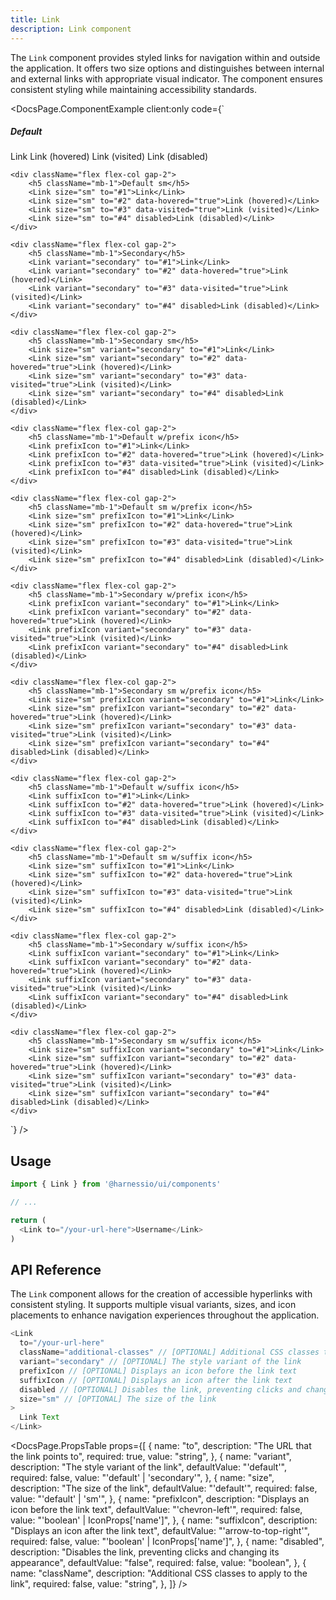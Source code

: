 ```yaml
---
title: Link
description: Link component
---
```


The `Link` component provides styled links for navigation within and outside the application. It offers two size options and distinguishes between internal and external links with appropriate visual indicator. The component ensures consistent styling while maintaining accessibility standards.


<DocsPage.ComponentExample
  client:only
  code={`<div className="grid grid-cols-2 gap-4">
    <div className="flex flex-col gap-2">
        <h5 className="mb-1">Default</h5>
        <Link to="#1">Link</Link>
        <Link to="#2" data-hovered="true">Link (hovered)</Link>
        <Link to="#3" data-visited="true">Link (visited)</Link>
        <Link to="#4" disabled>Link (disabled)</Link>
    </div>
    
    <div className="flex flex-col gap-2">
        <h5 className="mb-1">Default sm</h5>
        <Link size="sm" to="#1">Link</Link>
        <Link size="sm" to="#2" data-hovered="true">Link (hovered)</Link>
        <Link size="sm" to="#3" data-visited="true">Link (visited)</Link>
        <Link size="sm" to="#4" disabled>Link (disabled)</Link>
    </div>

    <div className="flex flex-col gap-2">
        <h5 className="mb-1">Secondary</h5>
        <Link variant="secondary" to="#1">Link</Link>
        <Link variant="secondary" to="#2" data-hovered="true">Link (hovered)</Link>
        <Link variant="secondary" to="#3" data-visited="true">Link (visited)</Link>
        <Link variant="secondary" to="#4" disabled>Link (disabled)</Link>
    </div>

    <div className="flex flex-col gap-2">
        <h5 className="mb-1">Secondary sm</h5>
        <Link size="sm" variant="secondary" to="#1">Link</Link>
        <Link size="sm" variant="secondary" to="#2" data-hovered="true">Link (hovered)</Link>
        <Link size="sm" variant="secondary" to="#3" data-visited="true">Link (visited)</Link>
        <Link size="sm" variant="secondary" to="#4" disabled>Link (disabled)</Link>
    </div>

    <div className="flex flex-col gap-2">
        <h5 className="mb-1">Default w/prefix icon</h5>
        <Link prefixIcon to="#1">Link</Link>
        <Link prefixIcon to="#2" data-hovered="true">Link (hovered)</Link>
        <Link prefixIcon to="#3" data-visited="true">Link (visited)</Link>
        <Link prefixIcon to="#4" disabled>Link (disabled)</Link>
    </div>

    <div className="flex flex-col gap-2">
        <h5 className="mb-1">Default sm w/prefix icon</h5>
        <Link size="sm" prefixIcon to="#1">Link</Link>
        <Link size="sm" prefixIcon to="#2" data-hovered="true">Link (hovered)</Link>
        <Link size="sm" prefixIcon to="#3" data-visited="true">Link (visited)</Link>
        <Link size="sm" prefixIcon to="#4" disabled>Link (disabled)</Link>
    </div>

    <div className="flex flex-col gap-2">
        <h5 className="mb-1">Secondary w/prefix icon</h5>
        <Link prefixIcon variant="secondary" to="#1">Link</Link>
        <Link prefixIcon variant="secondary" to="#2" data-hovered="true">Link (hovered)</Link>
        <Link prefixIcon variant="secondary" to="#3" data-visited="true">Link (visited)</Link>
        <Link prefixIcon variant="secondary" to="#4" disabled>Link (disabled)</Link>
    </div>

    <div className="flex flex-col gap-2">
        <h5 className="mb-1">Secondary sm w/prefix icon</h5>
        <Link size="sm" prefixIcon variant="secondary" to="#1">Link</Link>
        <Link size="sm" prefixIcon variant="secondary" to="#2" data-hovered="true">Link (hovered)</Link>
        <Link size="sm" prefixIcon variant="secondary" to="#3" data-visited="true">Link (visited)</Link>
        <Link size="sm" prefixIcon variant="secondary" to="#4" disabled>Link (disabled)</Link>
    </div>

    <div className="flex flex-col gap-2">
        <h5 className="mb-1">Default w/suffix icon</h5>
        <Link suffixIcon to="#1">Link</Link>
        <Link suffixIcon to="#2" data-hovered="true">Link (hovered)</Link>
        <Link suffixIcon to="#3" data-visited="true">Link (visited)</Link>
        <Link suffixIcon to="#4" disabled>Link (disabled)</Link>
    </div>

    <div className="flex flex-col gap-2">
        <h5 className="mb-1">Default sm w/suffix icon</h5>
        <Link size="sm" suffixIcon to="#1">Link</Link>
        <Link size="sm" suffixIcon to="#2" data-hovered="true">Link (hovered)</Link>
        <Link size="sm" suffixIcon to="#3" data-visited="true">Link (visited)</Link>
        <Link size="sm" suffixIcon to="#4" disabled>Link (disabled)</Link>
    </div>

    <div className="flex flex-col gap-2">
        <h5 className="mb-1">Secondary w/suffix icon</h5>
        <Link suffixIcon variant="secondary" to="#1">Link</Link>
        <Link suffixIcon variant="secondary" to="#2" data-hovered="true">Link (hovered)</Link>
        <Link suffixIcon variant="secondary" to="#3" data-visited="true">Link (visited)</Link>
        <Link suffixIcon variant="secondary" to="#4" disabled>Link (disabled)</Link>
    </div>

    <div className="flex flex-col gap-2">
        <h5 className="mb-1">Secondary sm w/suffix icon</h5>
        <Link size="sm" suffixIcon variant="secondary" to="#1">Link</Link>
        <Link size="sm" suffixIcon variant="secondary" to="#2" data-hovered="true">Link (hovered)</Link>
        <Link size="sm" suffixIcon variant="secondary" to="#3" data-visited="true">Link (visited)</Link>
        <Link size="sm" suffixIcon variant="secondary" to="#4" disabled>Link (disabled)</Link>
    </div>

</div>`}
/>

## Usage

```typescript jsx
import { Link } from '@harnessio/ui/components'

// ...

return (
  <Link to="/your-url-here">Username</Link>
)
```

## API Reference

The `Link` component allows for the creation of accessible hyperlinks with consistent styling. It supports multiple visual variants, sizes, and icon placements to enhance navigation experiences throughout the application.

```typescript jsx
<Link
  to="/your-url-here"
  className="additional-classes" // [OPTIONAL] Additional CSS classes to apply to the link
  variant="secondary" // [OPTIONAL] The style variant of the link
  prefixIcon // [OPTIONAL] Displays an icon before the link text
  suffixIcon // [OPTIONAL] Displays an icon after the link text
  disabled // [OPTIONAL] Disables the link, preventing clicks and changing its appearance
  size="sm" // [OPTIONAL] The size of the link
>
  Link Text
</Link>
```

<DocsPage.PropsTable
  props={[
    {
      name: "to",
      description: "The URL that the link points to",
      required: true,
      value: "string",
    },
    {
      name: "variant",
      description: "The style variant of the link",
      defaultValue: "'default'",
      required: false,
      value: "'default' | 'secondary'",
    },
    {
      name: "size",
      description: "The size of the link",
      defaultValue: "'default'",
      required: false,
      value: "'default' | 'sm'",
    },
    {
      name: "prefixIcon",
      description: "Displays an icon before the link text",
      defaultValue: "'chevron-left'",
      required: false,
      value: "'boolean' | IconProps['name']",
    },
    {
      name: "suffixIcon",
      description: "Displays an icon after the link text",
      defaultValue: "'arrow-to-top-right'",
      required: false,
      value: "'boolean' | IconProps['name']",
    },
    {
      name: "disabled",
      description:
        "Disables the link, preventing clicks and changing its appearance",
      defaultValue: "false",
      required: false,
      value: "boolean",
    },
    {
      name: "className",
      description: "Additional CSS classes to apply to the link",
      required: false,
      value: "string",
    },
  ]}
/>

